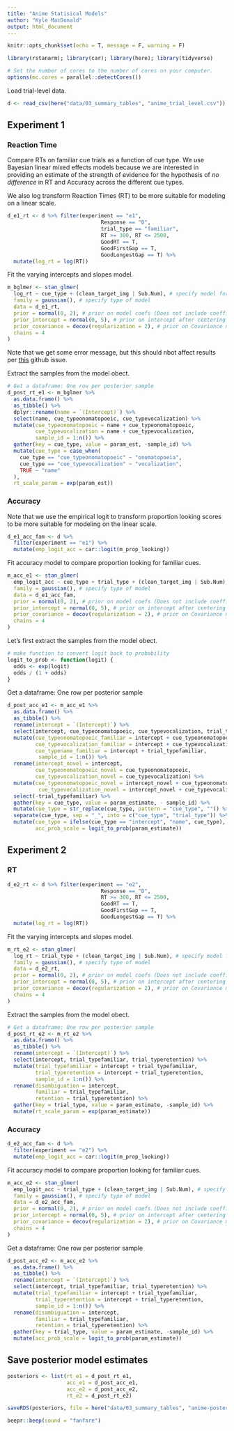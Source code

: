```yaml
---
title: "Anime Statisical Models"
author: "Kyle MacDonald"
output: html_document
---
```


```r
knitr::opts_chunk$set(echo = T, message = F, warning = F)
```

```r
library(rstanarm); library(car); library(here); library(tidyverse)

# Set the number of cores to the number of cores on your computer.
options(mc.cores = parallel::detectCores())
```

Load trial-level data.

```r
d <- read_csv(here("data/03_summary_tables", "anime_trial_level.csv"))
```

## Experiment 1

### Reaction Time

Compare RTs on familiar cue trials as a function of cue type. We use Bayesian linear mixed effects models because we are interested in providing an estimate of the strength of evidence for the hypothesis of *no difference* in RT and Accuracy across the different cue types.

We also log transform Reaction Times (RT) to be more suitable for modeling on a linear scale.

```r
d_e1_rt <- d %>% filter(experiment == "e1",
                              Response == "D", 
                              trial_type == "familiar",
                              RT >= 300, RT <= 2500,
                              GoodRT == T,
                              GoodFirstGap == T,
                              GoodLongestGap == T) %>% 
  mutate(log_rt = log(RT))
```

Fit the varying intercepts and slopes model.

```r
m_bglmer <- stan_glmer(
  log_rt ~ cue_type + (clean_target_img | Sub.Num), # specify model formula the same way as in glmer 
  family = gaussian(), # specify type of model
  data = d_e1_rt,
  prior = normal(0, 2), # prior on model coefs (Does not include coefficients that vary by group in a multilevel model)
  prior_intercept = normal(0, 5), # prior on intercept after centering predictors
  prior_covariance = decov(regularization = 2), # prior on Covariance matrices for mixed effects model
  chains = 4
)
```

Note that we get some error message, but this should nbot affect results per [this](https://github.com/stan-dev/rstanarm/issues/202) github issue.

Extract the samples from the model obect.

```r
# Get a dataframe: One row per posterior sample
d_post_rt_e1 <- m_bglmer %>% 
  as.data.frame() %>% 
  as_tibble() %>% 
  dplyr::rename(name = `(Intercept)`) %>% 
  select(name, cue_typeonomatopoeic, cue_typevocalization) %>% 
  mutate(cue_typeonomatopoeic = name + cue_typeonomatopoeic,
         cue_typevocalization = name + cue_typevocalization,
         sample_id = 1:n()) %>% 
  gather(key = cue_type, value = param_est, -sample_id) %>% 
  mutate(cue_type = case_when(
    cue_type == "cue_typeonomatopoeic" ~ "onomatopoeia", 
    cue_type == "cue_typevocalization" ~ "vocalization",
    TRUE ~ "name"
  ),
  rt_scale_param = exp(param_est))
```

### Accuracy

Note that we use the empirical logit to transform proportion looking scores to be more suitable for modeling on the linear scale. 

```r
d_e1_acc_fam <- d %>% 
  filter(experiment == "e1") %>% 
  mutate(emp_logit_acc = car::logit(m_prop_looking))
```

Fit accuracy model to compare proportion looking for familiar cues. 

```r
m_acc_e1 <- stan_glmer(
  emp_logit_acc ~ cue_type + trial_type + (clean_target_img | Sub.Num), # specify model formula the same way as in glmer 
  family = gaussian(), # specify type of model
  data = d_e1_acc_fam,
  prior = normal(0, 2), # prior on model coefs (Does not include coefficients that vary by group in a multilevel model)
  prior_intercept = normal(0, 5), # prior on intercept after centering predictors
  prior_covariance = decov(regularization = 2), # prior on Covariance matrices for mixed effects model
  chains = 4
)
```

Let's first extract the samples from the model obect.

```r
# make function to convert logit back to probability 
logit_to_prob <- function(logit) {
  odds <- exp(logit)
  odds / (1 + odds)
}
```

 Get a dataframe: One row per posterior sample

```r
d_post_acc_e1 <- m_acc_e1 %>% 
  as.data.frame() %>% 
  as_tibble() %>% 
  rename(intercept = `(Intercept)`) %>% 
  select(intercept, cue_typeonomatopoeic, cue_typevocalization, trial_typefamiliar) %>% 
  mutate(cue_typeonomatopoeic_familiar = intercept + cue_typeonomatopoeic + trial_typefamiliar,
         cue_typevocalization_familiar = intercept + cue_typevocalization + trial_typefamiliar,
         cue_typename_familiar = intercept + trial_typefamiliar,
          sample_id = 1:n()) %>% 
  rename(intercept_novel = intercept, 
         cue_typeonomatopoeic_novel = cue_typeonomatopoeic, 
         cue_typevocalization_novel = cue_typevocalization) %>% 
  mutate(cue_typeonomatopoeic_novel = intercept_novel + cue_typeonomatopoeic_novel,
          cue_typevocalization_novel = intercept_novel + cue_typevocalization_novel) %>% 
  select(-trial_typefamiliar) %>% 
  gather(key = cue_type, value = param_estimate, - sample_id) %>% 
  mutate(cue_type = str_replace(cue_type, pattern = "cue_type", "")) %>% 
  separate(cue_type, sep = "_", into = c("cue_type", "trial_type")) %>% 
  mutate(cue_type = ifelse(cue_type == "intercept", "name", cue_type),
         acc_prob_scale = logit_to_prob(param_estimate))
```

## Experiment 2

### RT

```r
d_e2_rt <- d %>% filter(experiment == "e2",
                              Response == "D", 
                              RT >= 300, RT <= 2500,
                              GoodRT == T,
                              GoodFirstGap == T,
                              GoodLongestGap == T) %>% 
  mutate(log_rt = log(RT))
```

Fit the varying intercepts and slopes model.

```r
m_rt_e2 <- stan_glmer(
  log_rt ~ trial_type + (clean_target_img | Sub.Num), # specify model formula the same way as in glmer 
  family = gaussian(), # specify type of model
  data = d_e2_rt,
  prior = normal(0, 2), # prior on model coefs (Does not include coefficients that vary by group in a multilevel model)
  prior_intercept = normal(0, 5), # prior on intercept after centering predictors
  prior_covariance = decov(regularization = 2), # prior on Covariance matrices for mixed effects model
  chains = 4
)
```

Extract the samples from the model obect.

```r
# Get a dataframe: One row per posterior sample
d_post_rt_e2 <- m_rt_e2 %>% 
  as.data.frame() %>% 
  as_tibble() %>% 
  rename(intercept = `(Intercept)`) %>% 
  select(intercept, trial_typefamiliar, trial_typeretention) %>% 
  mutate(trial_typefamiliar = intercept + trial_typefamiliar,
         trial_typeretention = intercept + trial_typeretention,
         sample_id = 1:n()) %>% 
  rename(disambiguation = intercept, 
         familiar = trial_typefamiliar,
         retention = trial_typeretention) %>% 
  gather(key = trial_type, value = param_estimate, -sample_id) %>% 
  mutate(rt_scale_param = exp(param_estimate))
```

### Accuracy

```r
d_e2_acc_fam <- d %>% 
  filter(experiment == "e2") %>% 
  mutate(emp_logit_acc = car::logit(m_prop_looking))
```

Fit accuracy model to compare proportion looking for familiar cues. 

```r
m_acc_e2 <- stan_glmer(
  emp_logit_acc ~ trial_type + (clean_target_img | Sub.Num), # specify model formula the same way as in glmer 
  family = gaussian(), # specify type of model
  data = d_e2_acc_fam,
  prior = normal(0, 2), # prior on model coefs (Does not include coefficients that vary by group in a multilevel model)
  prior_intercept = normal(0, 5), # prior on intercept after centering predictors
  prior_covariance = decov(regularization = 2), # prior on Covariance matrices for mixed effects model
  chains = 4
)
```

Get a dataframe: One row per posterior sample

```r
d_post_acc_e2 <- m_acc_e2 %>% 
  as.data.frame() %>% 
  as_tibble() %>% 
  rename(intercept = `(Intercept)`) %>% 
  select(intercept, trial_typefamiliar, trial_typeretention) %>% 
  mutate(trial_typefamiliar = intercept + trial_typefamiliar,
         trial_typeretention = intercept + trial_typeretention,
         sample_id = 1:n()) %>% 
  rename(disambiguation = intercept, 
         familiar = trial_typefamiliar,
         retention = trial_typeretention) %>% 
  gather(key = trial_type, value = param_estimate, -sample_id) %>% 
  mutate(acc_prob_scale = logit_to_prob(param_estimate))
```

## Save posterior model estimates

```r
posteriors <- list(rt_e1 = d_post_rt_e1,
                   acc_e1 = d_post_acc_e1,
                   acc_e2 = d_post_acc_e2,
                   rt_e2 = d_post_rt_e2)

saveRDS(posteriors, file = here("data/03_summary_tables", "anime-posterior-samples.rds"))

beepr::beep(sound = "fanfare")
```
